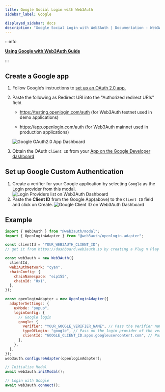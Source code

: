```yaml
---
title: Google Social Login with Web3Auth
sidebar_label: Google

displayed_sidebar: docs
description: "Google Social Login with Web3Auth | Documentation - Web3Auth"
---
```


:::info

**[Using Google with Web3Auth Guide](/content-hub/guides/google)**

:::

## Create a Google app

1. Follow Google’s instructions to [set up an OAuth 2.0 app.](https://support.google.com/cloud/answer/6158849?hl=en)
2. Paste the following as Redirect URI into the "Authorized redirect URIs" field.

   - https://testing.openlogin.com/auth (for Web3Auth testnet used in demo applications)

   - https://app.openlogin.com/auth (for Web3Auth mainnet used in production applications)

   ![Google OAuth2.0 App Dashboard](/content-hub/social-providers/google/google-app-redirect-uri.png)

3. Obtain the OAuth `Client ID` from your [App on the Google Developer dashboard](https://console.developers.google.com/)

## Set up Google Custom Authentication

1. Create a verifier for your Google application by selecting `Google` as the Login provider from this modal.
   ![Login Providers list on Web3Auth Dashboard](/dashboard/verifiers/login-providers-list.png)
2. Paste the **Client ID** from the Google App(above) to the `Client ID` field and click on Create.
   ![Google Client ID on Web3Auth Dashboard](/dashboard/verifiers/google-verifier.png)

## Example

```js
import { Web3Auth } from "@web3auth/modal";
import { OpenloginAdapter } from "@web3auth/openlogin-adapter";

const clientId = "YOUR_WEB3AUTH_CLIENT_ID";
// get it from https://dashboard.web3auth.io by creating a Plug n Play project.

const web3auth = new Web3Auth({
  clientId,
  web3AuthNetwork: "cyan",
  chainConfig: {
    chainNamespace: "eip155",
    chainId: "0x1",
  },
});

const openloginAdapter = new OpenloginAdapter({
  adapterSettings: {
    uxMode: "popup",
    loginConfig: {
      // Google login
      google: {
        verifier: "YOUR_GOOGLE_VERIFIER_NAME", // Pass the Verifier name here
        typeOfLogin: "google", // Pass on the login provider of the verifier you've created
        clientId: "GOOGLE_CLIENT_ID.apps.googleusercontent.com", // Pass on the Google `Client ID` here
      },
    },
  },
});
web3auth.configureAdapter(openloginAdapter);

// Initialize Modal
await web3auth.initModal();

// Login with Google
await web3auth.connect();
```
